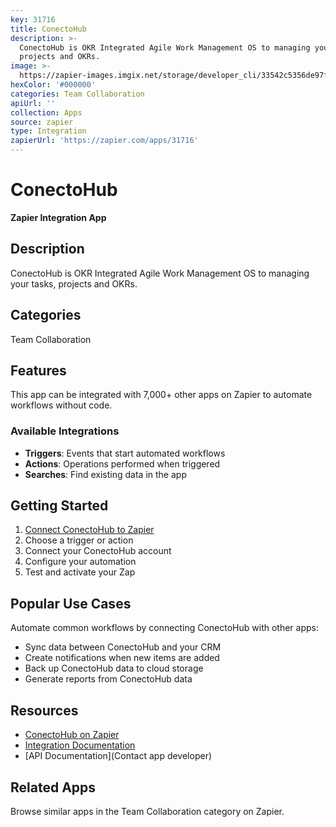 ```yaml
---
key: 31716
title: ConectoHub
description: >-
  ConectoHub is OKR Integrated Agile Work Management OS to managing your tasks,
  projects and OKRs.
image: >-
  https://zapier-images.imgix.net/storage/developer_cli/33542c5356de97f955a9a84ab97ffecc.png?auto=format%2Ccompress&ixlib=python-3.0.0&q=50
hexColor: '#000000'
categories: Team Collaboration
apiUrl: ''
collection: Apps
source: zapier
type: Integration
zapierUrl: 'https://zapier.com/apps/31716'
---
```

# ConectoHub

**Zapier Integration App**

## Description

ConectoHub is OKR Integrated Agile Work Management OS to managing your tasks, projects and OKRs.

## Categories

Team Collaboration

## Features

This app can be integrated with 7,000+ other apps on Zapier to automate workflows without code.

### Available Integrations

- **Triggers**: Events that start automated workflows
- **Actions**: Operations performed when triggered
- **Searches**: Find existing data in the app

## Getting Started

1. [Connect ConectoHub to Zapier](https://zapier.com/apps/31716)
2. Choose a trigger or action
3. Connect your ConectoHub account
4. Configure your automation
5. Test and activate your Zap

## Popular Use Cases

Automate common workflows by connecting ConectoHub with other apps:

- Sync data between ConectoHub and your CRM
- Create notifications when new items are added
- Back up ConectoHub data to cloud storage
- Generate reports from ConectoHub data

## Resources

- [ConectoHub on Zapier](https://zapier.com/apps/31716)
- [Integration Documentation](https://zapier.com/apps/31716/integrations)
- [API Documentation](Contact app developer)

## Related Apps

Browse similar apps in the Team Collaboration category on Zapier.
